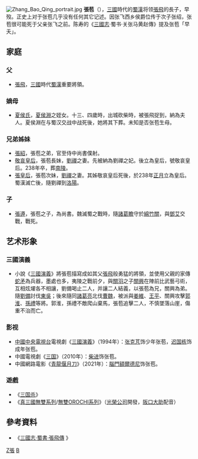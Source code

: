 [[File:Zhang_Bao_Qing_portrait.jpg|thumb]]
'''張苞'''（{{bd|？||3世紀？|catIdx=Z张}}），[[三國|三國]]時代的[[蜀漢|蜀漢]]将领[[張飛|張飛]]的長子，早歿。正史上对于张苞几乎没有任何其它记述。因张飞西乡侯爵位传于次子张绍，张苞很可能死于父亲张飞之前。陈寿的《[[三國志|三國志]]·蜀书·关张马黄赵傳》提及张苞「早夭」。

== 家庭 ==
=== 父 ===
* [[張飛|張飛]]，[[三國|三國]]時代[[蜀漢|蜀漢]]重要將領。

=== 嫡母 ===
* [[夏侯氏_(張飛妻)|夏侯氏]]，[[夏侯淵|夏侯淵]]之姪女。十三、四歲時，出城砍柴時，被張飛捉到，納為夫人。夏侯淵在与蜀汉交战中战死後，她將其下葬。未知是否张苞生母。

=== 兄弟姊妹 ===
* [[張紹_(三国)|張紹]]，張苞之弟，官至侍中尚書僕射。 
* [[敬哀皇后_(蜀汉)|敬哀皇后]]，張苞長妹，[[劉禪|劉禪]]之妻。先被納為劉禪之妃。後立為皇后，號敬哀皇后。238年卒，葬[[南陵|南陵]]。 
* [[張皇后_(劉禪)|張皇后]]，張苞次妹，[[劉禪|劉禪]]之妻。其姊敬哀皇后死後，於238年[[正月|正月]]立為皇后。蜀漢滅亡後，隨劉禪到[[洛陽|洛陽]]。

=== 子 ===
* [[張遵|張遵]]，張苞之子，為尚書。魏滅蜀之戰時，隨[[諸葛瞻|諸葛瞻]]守於[[綿竹|綿竹關]]，與[[鄧艾|鄧艾]]交戰，戰死。

== 艺术形象 ==
=== 三國演義 ===
* 小說《[[三国演义|三國演義]]》將張苞描寫成如其父[[張飛|張飛]]般勇猛的將領，並使用父親的家傳[[蛇矛|蛇矛]]為兵器，墨處也多，夷陵之戰前夕，與[[關羽|關羽]]之子[[關興|關興]]在陣前比武藝弓術，互相炫燿各不相讓，劉備喝止二人，并讓二人結義，以張苞為兄，關興為弟。隨[[劉備|劉備]]討伐[[孫吳|東吳]]；後來隨同[[諸葛亮|諸葛亮]]北伐[[曹魏|曹魏]]，被派與[[姜维|姜維]]、[[王平_(三国)|王平]]、關興攻擊[[郭淮|郭淮]]、[[孫禮|孫禮]]等將。郭淮，孫禮不敵爬山棄馬，張苞追擊二人，不慎墜落山崖，傷重不治而亡。

=== 影视 ===
* [[中国中央电视台|中國中央電視台]]電視劇《[[三国演义_(电视剧)|三國演義]]》（1994年）：[[张克芃|张克芃]]饰少年张苞，[[迟国栋|迟国栋]]饰成年张苞。
* 中國電視劇《[[三国_(电视剧)|三国]]》（2010年）：[[柴进_(演員)|柴进]]饰张苞。
* 中國網路電影《[[青龍偃月刀|青龍偃月刀]]》（2021年）：[[腦門額爾德尼|腦門額爾德尼]]饰张苞。

=== 遊戲 ===
* 《[[三国杀|三国杀]]》
* 《[[真三國無雙系列|真三國無雙系列]]/[[無雙OROCHI系列|無雙OROCHI系列]]》（[[光榮公司|光榮公司]]開發，[[阪口大助|阪口大助]]配音）

== 參考資料 ==
* 《[http://www.guoxue.com/shibu/24shi/sangzz/sgzz_036.htm 三國志‧蜀書‧張飛傳] {{Wayback|url=http://www.guoxue.com/shibu/24shi/sangzz/sgzz_036.htm |date=20191230142734 }}》

[[Category:三國人|Z張]]
[[Category:张姓|B]]